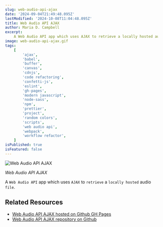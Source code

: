 ```yaml
---
slug: web-audio-api-ajax
date: '2024-09-04T21:49:48.095Z'
lastModified: '2024-10-08T11:04:48.095Z'
title: Web Audio API AJAX
author: Maria D. Campbell
excerpt:
    A Web Audio API app which uses AJAX to retrieve a locally hosted audio file.
image: web-audio-api-ajax.gif
tags:
    [
        'ajax',
        'babel',
        'buffer',
        'canvas',
        'cdnjs',
        'code refactoring',
        'confetti-js',
        'eslint',
        'gh-pages',
        'modern javascript',
        'node-sass',
        'npm',
        'prettier',
        'project',
        'random colors',
        'scripts',
        'web audio api',
        'webpack',
        'workflow refactor',
    ]
isPublished: true
isFeatured: false
---
```


![Web Audio API AJAX](web-audio-api-ajax.gif)

_Web Audio API AJAX_

A `Web Audio API` app which uses `AJAX` to `retrieve` a `locally hosted` audio
`file`.

## Related Resources

-   [Web Audio API AJAX hosted on Github GH Pages](https://interglobalmedia.github.io/web-audio-api-ajax/)
-   [Web Audio API AJAX repository on Github](https://github.com/interglobalmedia/web-audio-api-ajax)
